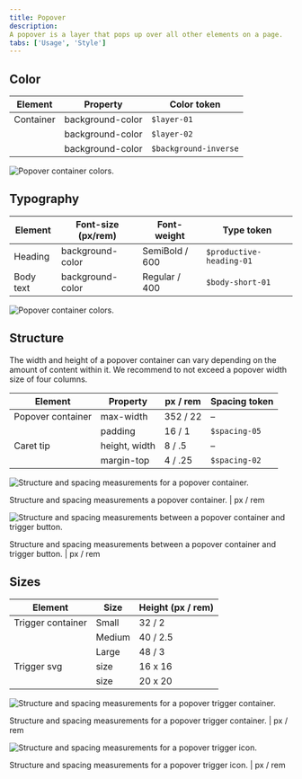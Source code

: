 ```yaml
---
title: Popover
description:
A popover is a layer that pops up over all other elements on a page.
tabs: ['Usage', 'Style']
---
```


## Color

| Element   | Property         | Color token           |
| --------- | ---------------- | --------------------- |
| Container | background-color | `$layer-01`           |
|           | background-color | `$layer-02`           |
|           | background-color | `$background-inverse` |

<Row>
<Column colLg={8}>

![Popover container colors.](images/popover-style-1.png)

</Column>
</Row>

## Typography

| Element   | Font-size (px/rem) | Font-weight    | Type token               |
| --------- | ------------------ | -------------- | ------------------------ |
| Heading   | background-color   | SemiBold / 600 | `$productive-heading-01` |
| Body text | background-color   | Regular / 400  | `$body-short-01`         |

<Row>
<Column colLg={8}>

![Popover container colors.](images/popover-style-2.png)

</Column>
</Row>

## Structure

The width and height of a popover container can vary depending on the amount of
content within it. We recommend to not exceed a popover width size of four
columns.

| Element           | Property      | px / rem | Spacing token |
| ----------------- | ------------- | -------- | ------------- |
| Popover container | max-width     | 352 / 22 | –             |
|                   | padding       | 16 / 1   | `$spacing-05` |
| Caret tip         | height, width | 8 / .5   | –             |
|                   | margin-top    | 4 / .25  | `$spacing-02` |

<div className="image--fixed">

![Structure and spacing measurements for a popover container.](images/popover-style-3.png)

</div>

<Caption>
  Structure and spacing measurements a popover container. | px / rem
</Caption>

<div className="image--fixed">

![Structure and spacing measurements between a popover container and trigger button.](images/popover-style-4.png)

</div>

<Caption>
  Structure and spacing measurements between a popover container and trigger
  button. | px / rem
</Caption>

## Sizes

| Element           | Size   | Height (px / rem) |
| ----------------- | ------ | ----------------- |
| Trigger container | Small  | 32 / 2            |
|                   | Medium | 40 / 2.5          |
|                   | Large  | 48 / 3            |
| Trigger svg       | size   | 16 x 16           |
|                   | size   | 20 x 20           |

<div className="image--fixed">

![Structure and spacing measurements for a popover trigger container.](images/popover-style-5.png)

</div>

<Caption>
  Structure and spacing measurements for a popover trigger container. | px / rem
</Caption>

<div className="image--fixed">

![Structure and spacing measurements for a popover trigger icon.](images/popover-style-6.png)

</div>

<Caption>
  Structure and spacing measurements for a popover trigger icon. | px / rem
</Caption>
